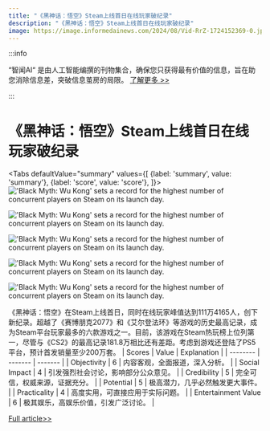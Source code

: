 ```yaml
---
title: "《黑神话：悟空》Steam上线首日在线玩家破纪录"
description: "《黑神话：悟空》Steam上线首日在线玩家破纪录"
image: https://image.informedainews.com/2024/08/Vid-RrZ-1724152369-0.jpg
---
```



:::info

“智闻AI“ 是由人工智能编撰的刊物集合，确保您只获得最有价值的信息，旨在助您消除信息差，突破信息茧房的局限。  [了解更多 >>](/)

:::

# 《黑神话：悟空》Steam上线首日在线玩家破纪录


<Tabs
	defaultValue="summary"
	values={[
	{label: 'summary', value: 'summary'},
	{label: 'score', value: 'score'},
]}>
<TabItem value="summary">
<img
  src="https://image.informedainews.com/2024/08/Vid-RrZ-1724152369-0.jpg"
  alt="'Black Myth: Wu Kong' sets a record for the highest number of concurrent players on Steam on its launch day."
/>

<img
  src="https://image.informedainews.com/2024/08/Vid-uPR-1724152369-1.jpg"
  alt="'Black Myth: Wu Kong' sets a record for the highest number of concurrent players on Steam on its launch day."
/>

<img
  src="https://image.informedainews.com/2024/08/Vid-b3m-1724152369-2.jpg"
  alt="'Black Myth: Wu Kong' sets a record for the highest number of concurrent players on Steam on its launch day."
/>

<img
  src="https://image.informedainews.com/2024/08/Vid-jM8-1724152369-3.jpg"
  alt="'Black Myth: Wu Kong' sets a record for the highest number of concurrent players on Steam on its launch day."
/>

<img
  src="https://image.informedainews.com/2024/08/Vid-z05-1724152369-4.jpg"
  alt="'Black Myth: Wu Kong' sets a record for the highest number of concurrent players on Steam on its launch day."
/>



《黑神话：悟空》在Steam上线首日，同时在线玩家峰值达到111万4165人，创下新纪录。超越了《赛博朋克2077》和《艾尔登法环》等游戏的历史最高记录，成为Steam平台玩家最多的六款游戏之一。目前，该游戏在Steam热玩榜上位列第一，尽管与《CS2》的最高记录181.8万相比还有差距。考虑到游戏还登陆了PS5平台，预计首发销量至少200万套。
</TabItem>
<TabItem value="score">
	| Scores     | Value   | Explanation |
	| -------- | ------- | ------- |
	| Objectivity  | 6    | 内容客观，全面报道，深入分析。    |
	| Social Impact | 4     | 引发强烈社会讨论，影响部分公众意见。    |
	| Credibility    | 5    | 完全可信，权威来源，证据充分。    |
	| Potential    | 5    | 极高潜力，几乎必然触发更大事件。    |
	| Practicality    | 4    | 高度实用，可直接应用于实际问题。    |
	| Entertainment Value    | 6    | 极其娱乐，高娱乐价值，引发广泛讨论。    |
</TabItem>
</Tabs>

[Full article>>](https://www.cnbeta.com.tw/articles/game/1442875.htm)
